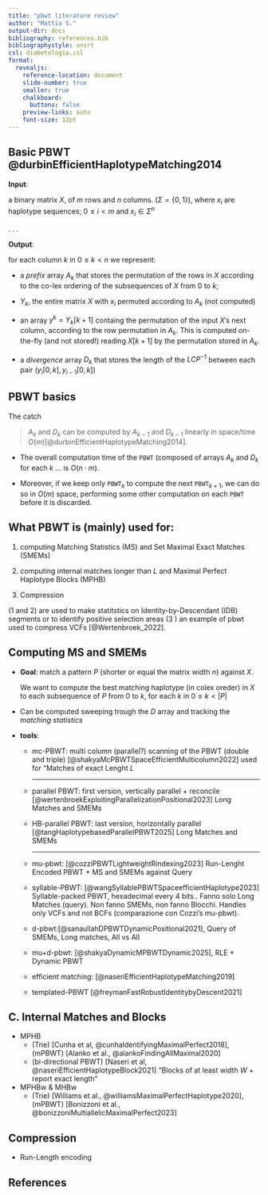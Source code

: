 ```yaml
---
title: "pbwt literature review"
author: "Mattia S."
output-dir: docs
bibliography: references.bib
bibliographystyle: unsrt
csl: diabetologia.csl
format:
  revealjs:
    reference-location: document
    slide-number: true
    smaller: true
    chalkboard: 
      buttons: false
    preview-links: auto
    font-size: 12pt
---
```


## Basic PBWT [@durbinEfficientHaplotypeMatching2014]{.smaller} 

**Input**:

a binary matrix $X$, of $m$ rows and $n$ columns.
$(\Sigma = \{0, 1\})$, where $x_i$ are haplotype sequences; $0\leq i < m$ and $x_i \in \Sigma^n$

. . .

**Output**:

for each column $k$ in $0\leq k < n$ we represent:

- a *prefix* array $A_k$ that stores the permutation of the rows in $X$ according to the co-lex ordering of the subsequences of $X$ from $0$ to $k$;

- $Y_k$, the entire matrix $X$ with $x_i$ permuted according to $A_k$ (not computed)

- an array $y^k = Y_k[k+1]$ containg the permutation of the input $X$'s next column, according to the row permutation in $A_k$.
  This is computed on-the-fly (and not stored!) reading $X[k+1]$ by the permutation stored in $A_k$.

- a *divergence* array $D_k$ that stores the length of the $LCP^{-1}$ between each pair $(y_i[0,k], y_{i-1}[0,k])$

<!--The PBWT of $X$ can be efficiently stored saving only $y^k$ for each $k, 0 \leq k < n$-->

## PBWT basics 

The catch 

> $A_k$ and $D_k$ can be computed by $A_{k-1}$ and $D_{k-1}$ linearly in space/time $O(m)$[@durbinEfficientHaplotypeMatching2014].

::: {.incremental}
- The overall computation time of the $\texttt{PBWT}$ (composed of arrays $A_k$ and $D_k$ for each $k$ ...
is $O(n\cdot m)$.

- Moreover, if we keep only $\texttt{PBWT}_{k}$ to compute the next $\texttt{PBWT}_{k+1}$, we can do so in $O(m)$ space,
performing some other computation on each $\texttt{PBWT}$ before it is discarded.
:::

## What PBWT is (mainly) used for: {.smaller}
1. computing Matching Statistics (MS) and Set Maximal Exact Matches (SMEMs)

1. computing internal matches longer than $L$ and Maximal Perfect Haplotype Blocks (MPHB) 

1. Compression

(1 and 2) are used to make statitstics on Identity-by-Descendant (IDB) segments or to identify positive selection areas
(3 ) an example of pbwt used to compress VCFs [@Wertenbroek_2022].
 
## Computing MS and SMEMs {.scrollable}

- **Goal**: match a pattern $P$ (shorter or equal the matrix width $n$) against $X$.
  
  We want to compute the best matching haplotype (in colex oreder) in $X$ to each subsequence of $P$ from $0$ to $k$, for each $k$ in $0 \leq k < |P|$


- Can be computed sweeping trough the $D$ array and tracking the *matching statistics* 

- **tools**:
  + mc-PBWT: multi column (parallel?) scanning of the PBWT (double and triple) [@shakyaMcPBWTSpaceEfficientMulticolumn2022] used for "Matches of exact Lenght $L$
    
    ---
  + parallel PBWT: first version, vertically parallel + reconcile [@wertenbroekExploitingParallelizationPositional2023] Long Matches and SMEMs 
  + HB-parallel PBWT: last version, horizontally parallel [@tangHaplotypebasedParallelPBWT2025] Long Matches and SMEMs
    
    ---
  + mu-pbwt: [@cozziPBWTLightweightRindexing2023] Run-Lenght Encoded PBWT + MS and SMEMs against Query
  + syllable-PBWT: [@wangSyllablePBWTSpaceefficientHaplotype2023] Syllable-packed PBWT, hexadecimal every 4 bits.. Fanno solo Long Matches (query). Non fanno SMEMs, non fanno Blocchi. Handles only VCFs and not BCFs (comparazione con Cozzi's mu-pbwt).
  + d-pbwt:[@sanaullahDPBWTDynamicPositional2021], Query of SMEMs, Long matches, All vs All 
  + mu+d-pbwt: [@shakyaDynamicMPBWTDynamic2025], RLE + Dynamic PBWT

  + efficient matching: [@naseriEfficientHaplotypeMatching2019]

  + templated-PBWT [@freymanFastRobustIdentitybyDescent2021]

## C. Internal Matches and Blocks

- MPHB
  + (Trie) [Cunha et al, @cunhaIdentifyingMaximalPerfect2018], (mPBWT) [Alanko et al., @alankoFindingAllMaximal2020]
  + (bi-directional PBWT) [Naseri et al, @naseriEfficientHaplotypeBlock2021] "Blocks of at least width $W$ + report exact length"

- MPHBw & MHBw
  + (Trie) [Williams et al., @williamsMaximalPerfectHaplotype2020], (mPBWT) [Bonizzoni et al., @bonizzoniMultiallelicMaximalPerfect2023]

## Compression

- Run-Length encoding




## References {.smaller}

::: {#refs}
:::
